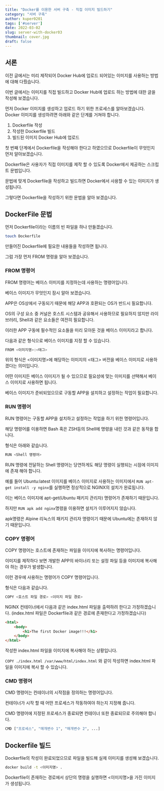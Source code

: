 ```yaml
---
title: "Docker를 이용한 서버 구축 - 직접 이미지 빌드하기"
category: "서버 구축"
author: kuper0201
tags: ['#server']
date: 2022-03-02
slug: server-with-docker03
thumbnail: cover.jpg
draft: false
---
```


## 서론

이전 글에서는 미리 제작되어 Docker Hub에 업로드 되어있는 이미지를 사용하는 방법에 대해 다뤘습니다.

이번 글에서는 이미지를 직접 빌드하고 Docker Hub에 업로드 하는 방법에 대한 글을 작성해 보겠습니다.

먼저 Docker 이미지를 생성하고 업로드 하기 위한 프로세스를 알아보겠습니다.
Docker 이미지를 생성하려면 아래와 같은 단계를 거쳐야 합니다.

1. Dockerfile 작성
2. 작성한 Dockerfile 빌드
3. 빌드된 이미지 Docker Hub에 업로드

첫 번째 단계에서 Dockerfile을 작성해야 한다고 하였으므로 Dockerfile이 무엇인지 먼저 알아보겠습니다.

Dockerfile은 사용자가 직접 이미지를 제작 할 수 있도록 Docker에서 제공하는 스크립트 문법입니다.

문법에 맞게 Dockerfile을 작성하고 빌드하면 Docker에서 사용할 수 있는 이미지가 생성됩니다.

그렇다면 Dockerfile을 작성하기 위한 문법을 알아 보겠습니다.

## DockerFile 문법

먼저 Dockerfile이라는 이름의 빈 파일을 하나 만들겠습니다.

```bash
touch Dockerfile
```

만들어진 Dockerfile에 필요한 내용들을 작성하면 됩니다.

그럼 가장 먼저 FROM 명령을 알아 보겠습니다.

### FROM 명령어

FROM 명령어는 베이스 이미지를 지정하는데 사용하는 명령어입니다.

베이스 이미지가 무엇인지 잠시 알아 보겠습니다.

APP은 OS상에서 구동되기 때문에 해당 APP과 호환되는 OS가 반드시 필요합니다.

OS의 구성 요소 중 커널은 호스트 시스템과 공유해서 사용하므로 필요하지 않지만 라이브러리, Shell과 같은 요소들은 여전히 필요합니다.

이러한 APP 구동에 필수적인 요소들을 미리 모아둔 것을 베이스 이미지라고 합니다.

다음과 같은 형식으로 베이스 이미지를 지정 할 수 있습니다.

```bash
FROM <이미지명>:<태그>
```

위의 형식은 <이미지명>에 해당하는 이미지의 <태그> 버전을 베이스 이미지로 사용하겠다는 의미입니다.

어떤 이미지든 베이스 이미지가 될 수 있으므로 필요성에 맞는 이미지를 선택해서 베이스 이미지로 사용하면 됩니다.

베이스 이미지가 준비되었으므로 구동할 APP을 설치하고 설정하는 작업이 필요합니다.

### RUN 명령어

RUN 명령어는 구동할 APP을 설치하고 설정하는 작업을 하기 위한 명령어입니다.

해당 명령어를 이용하면 Bash 혹은 ZSH등의 Shell에 명령을 내린 것과 같은 동작을 합니다.

형식은 아래와 같습니다.

```bash
RUN <Shell 명령어>
```
RUN 명령에 전달하는 Shell 명령어는 당연하게도 해당 명령이 실행되는 시점에 이미지에 존재 해야 합니다.

예를 들어 Ubuntu:latest 이미지를 베이스 이미지로 사용하는 이미지에서 ```RUN apt-get install -y nginx```를 실행하면 정상적으로 NGINX의 설치가 완료됩니다.

이는 베이스 이미지에 apt-get(Ubuntu 패키지 관리자) 명령어가 존재하기 때문입니다.

하지만 ```RUN apk add nginx```명령을 이용하면 설치가 이루어지지 않습니다.

apk명령은 Alpine 리눅스의 패키지 관리자 명령이기 때문에 Ubuntu에는 존재하지 않기 때문입니다.

### COPY 명령어

COPY 명령어는 호스트에 존재하는 파일을 이미지에 복사하는 명령어입니다.

이미지를 제작하다 보면 개발한 APP의 바이너리 또는 설정 파일 등을 이미지에 복사해야 하는 경우가 발생합니다.

이런 경우에 사용하는 명령어가 COPY 명령어입니다.

형식은 다음과 같습니다.

```bash
COPY <호스트 파일 경로> <이미지 파일 경로>
```

NGINX 컨테이너에서 다음과 같은 index.html 파일을 출력하려 한다고 가정하겠습니다. (index.html 파일은 Dockerfile과 같은 경로에 존재한다고 가정하겠습니다)

```html
<html>
	<body>
		<h1>The first Docker image!!!</h1>
	</body>
</html>
```

작성한 index.html 파일을 이미지에 복사해야 하는 상황입니다.

```COPY ./index.html /var/www/html/index.html``` 와 같이 작성하면 index.html 파일을 이미지에 복사 할 수 있습니다.

### CMD 명령어

CMD 명령어는 컨테이너의 시작점을 정의하는 명령어입니다.

컨테이너가 시작 할 때 어떤 프로세스가 작동하여야 하는지 지정해 줍니다.

CMD 명령어에 지정된 프로세스가 종료되면 컨테이너 또한 종료되므로 주의해야 합니다.

```bash
CMD ["프로세스", "매개변수 1", "매개변수 2", ...]
```

## Dockerfile 빌드

Dockerfile의 작성이 완료되었으므로 파일을 빌드해 실제 이미지를 생성해 보겠습니다.

```bash
docker build -t <이미지명> .
```

Dockerfile이 존재하는 경로에서 상단의 명령을 실행하면 <이미지명>을 가진 이미지가 생성됩니다.


